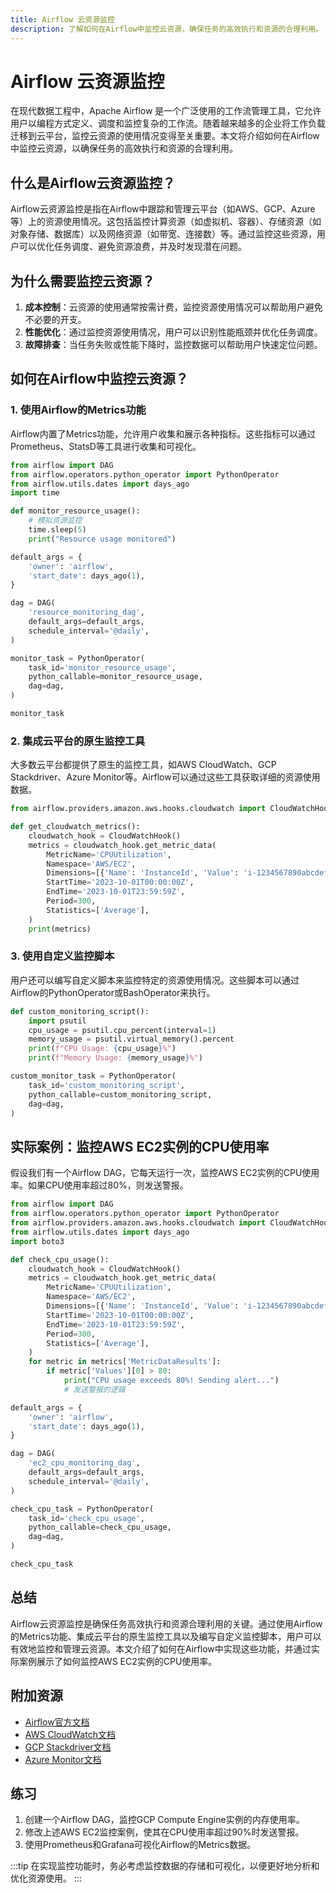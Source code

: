 ```yaml
---
title: Airflow 云资源监控
description: 了解如何在Airflow中监控云资源，确保任务的高效执行和资源的合理利用。
---
```


# Airflow 云资源监控

在现代数据工程中，Apache Airflow 是一个广泛使用的工作流管理工具，它允许用户以编程方式定义、调度和监控复杂的工作流。随着越来越多的企业将工作负载迁移到云平台，监控云资源的使用情况变得至关重要。本文将介绍如何在Airflow中监控云资源，以确保任务的高效执行和资源的合理利用。

## 什么是Airflow云资源监控？

Airflow云资源监控是指在Airflow中跟踪和管理云平台（如AWS、GCP、Azure等）上的资源使用情况。这包括监控计算资源（如虚拟机、容器）、存储资源（如对象存储、数据库）以及网络资源（如带宽、连接数）等。通过监控这些资源，用户可以优化任务调度、避免资源浪费，并及时发现潜在问题。

## 为什么需要监控云资源？

1. **成本控制**：云资源的使用通常按需计费，监控资源使用情况可以帮助用户避免不必要的开支。
2. **性能优化**：通过监控资源使用情况，用户可以识别性能瓶颈并优化任务调度。
3. **故障排查**：当任务失败或性能下降时，监控数据可以帮助用户快速定位问题。

## 如何在Airflow中监控云资源？

### 1. 使用Airflow的Metrics功能

Airflow内置了Metrics功能，允许用户收集和展示各种指标。这些指标可以通过Prometheus、StatsD等工具进行收集和可视化。

```python
from airflow import DAG
from airflow.operators.python_operator import PythonOperator
from airflow.utils.dates import days_ago
import time

def monitor_resource_usage():
    # 模拟资源监控
    time.sleep(5)
    print("Resource usage monitored")

default_args = {
    'owner': 'airflow',
    'start_date': days_ago(1),
}

dag = DAG(
    'resource_monitoring_dag',
    default_args=default_args,
    schedule_interval='@daily',
)

monitor_task = PythonOperator(
    task_id='monitor_resource_usage',
    python_callable=monitor_resource_usage,
    dag=dag,
)

monitor_task
```

### 2. 集成云平台的原生监控工具

大多数云平台都提供了原生的监控工具，如AWS CloudWatch、GCP Stackdriver、Azure Monitor等。Airflow可以通过这些工具获取详细的资源使用数据。

```python
from airflow.providers.amazon.aws.hooks.cloudwatch import CloudWatchHook

def get_cloudwatch_metrics():
    cloudwatch_hook = CloudWatchHook()
    metrics = cloudwatch_hook.get_metric_data(
        MetricName='CPUUtilization',
        Namespace='AWS/EC2',
        Dimensions=[{'Name': 'InstanceId', 'Value': 'i-1234567890abcdef0'}],
        StartTime='2023-10-01T00:00:00Z',
        EndTime='2023-10-01T23:59:59Z',
        Period=300,
        Statistics=['Average'],
    )
    print(metrics)
```

### 3. 使用自定义监控脚本

用户还可以编写自定义脚本来监控特定的资源使用情况。这些脚本可以通过Airflow的PythonOperator或BashOperator来执行。

```python
def custom_monitoring_script():
    import psutil
    cpu_usage = psutil.cpu_percent(interval=1)
    memory_usage = psutil.virtual_memory().percent
    print(f"CPU Usage: {cpu_usage}%")
    print(f"Memory Usage: {memory_usage}%")

custom_monitor_task = PythonOperator(
    task_id='custom_monitoring_script',
    python_callable=custom_monitoring_script,
    dag=dag,
)
```

## 实际案例：监控AWS EC2实例的CPU使用率

假设我们有一个Airflow DAG，它每天运行一次，监控AWS EC2实例的CPU使用率。如果CPU使用率超过80%，则发送警报。

```python
from airflow import DAG
from airflow.operators.python_operator import PythonOperator
from airflow.providers.amazon.aws.hooks.cloudwatch import CloudWatchHook
from airflow.utils.dates import days_ago
import boto3

def check_cpu_usage():
    cloudwatch_hook = CloudWatchHook()
    metrics = cloudwatch_hook.get_metric_data(
        MetricName='CPUUtilization',
        Namespace='AWS/EC2',
        Dimensions=[{'Name': 'InstanceId', 'Value': 'i-1234567890abcdef0'}],
        StartTime='2023-10-01T00:00:00Z',
        EndTime='2023-10-01T23:59:59Z',
        Period=300,
        Statistics=['Average'],
    )
    for metric in metrics['MetricDataResults']:
        if metric['Values'][0] > 80:
            print("CPU usage exceeds 80%! Sending alert...")
            # 发送警报的逻辑

default_args = {
    'owner': 'airflow',
    'start_date': days_ago(1),
}

dag = DAG(
    'ec2_cpu_monitoring_dag',
    default_args=default_args,
    schedule_interval='@daily',
)

check_cpu_task = PythonOperator(
    task_id='check_cpu_usage',
    python_callable=check_cpu_usage,
    dag=dag,
)

check_cpu_task
```

## 总结

Airflow云资源监控是确保任务高效执行和资源合理利用的关键。通过使用Airflow的Metrics功能、集成云平台的原生监控工具以及编写自定义监控脚本，用户可以有效地监控和管理云资源。本文介绍了如何在Airflow中实现这些功能，并通过实际案例展示了如何监控AWS EC2实例的CPU使用率。

## 附加资源

- [Airflow官方文档](https://airflow.apache.org/docs/)
- [AWS CloudWatch文档](https://docs.aws.amazon.com/cloudwatch/)
- [GCP Stackdriver文档](https://cloud.google.com/stackdriver/docs)
- [Azure Monitor文档](https://docs.microsoft.com/en-us/azure/azure-monitor/)

## 练习

1. 创建一个Airflow DAG，监控GCP Compute Engine实例的内存使用率。
2. 修改上述AWS EC2监控案例，使其在CPU使用率超过90%时发送警报。
3. 使用Prometheus和Grafana可视化Airflow的Metrics数据。

:::tip
在实现监控功能时，务必考虑监控数据的存储和可视化，以便更好地分析和优化资源使用。
:::